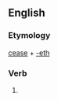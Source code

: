 ==English==

===Etymology===
[[cease]] + [[-eth]]

===Verb===
{{infl|en|verb form}}

# {{archaic third-person singular of|cease}}